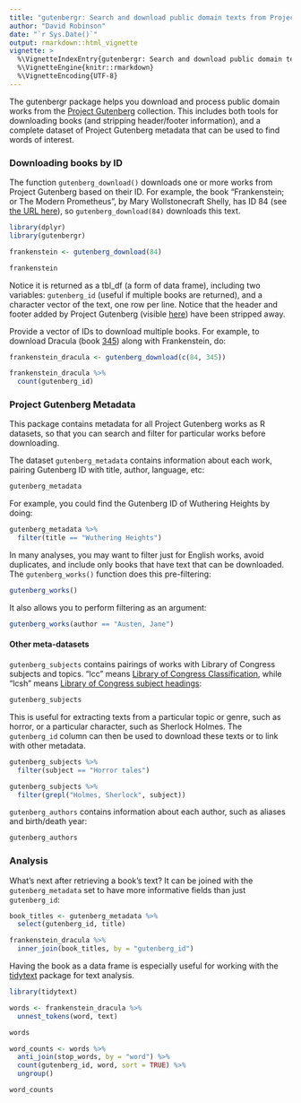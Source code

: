 ```yaml
---
title: "gutenbergr: Search and download public domain texts from Project Gutenberg"
author: "David Robinson"
date: "`r Sys.Date()`"
output: rmarkdown::html_vignette
vignette: >
  %\VignetteIndexEntry{gutenbergr: Search and download public domain texts from Project Gutenberg}
  %\VignetteEngine{knitr::rmarkdown}
  %\VignetteEncoding{UTF-8}
---
```


The gutenbergr package helps you download and process public domain works from the [Project Gutenberg](https://www.gutenberg.org/) collection. This includes both tools for downloading books (and stripping header/footer information), and a complete dataset of Project Gutenberg metadata that can be used to find words of interest.

### Downloading books by ID

The function `gutenberg_download()` downloads one or more works from Project Gutenberg based on their ID. For example, the book "Frankenstein; or The Modern Prometheus", by Mary Wollstonecraft Shelly, has ID 84 (see [the URL here](https://www.gutenberg.org/ebooks/84)), so `gutenberg_download(84)` downloads this text.

```r
library(dplyr)
library(gutenbergr)

frankenstein <- gutenberg_download(84)

frankenstein
```

Notice it is returned as a tbl_df (a form of data frame), including two variables: `gutenberg_id` (useful if multiple books are returned), and a character vector of the text, one row per line. Notice that the header and footer added by Project Gutenberg (visible [here](http://www.gutenberg.org/files/84/84.txt)) have been stripped away.

Provide a vector of IDs to download multiple books. For example, to download Dracula (book [345](https://www.gutenberg.org/ebooks/345)) along with Frankenstein, do:

```r
frankenstein_dracula <- gutenberg_download(c(84, 345))

frankenstein_dracula %>%
  count(gutenberg_id)
```

### Project Gutenberg Metadata

This package contains metadata for all Project Gutenberg works as R datasets, so that you can search and filter for particular works before downloading.

The dataset `gutenberg_metadata` contains information about each work, pairing Gutenberg ID with title, author, language, etc:

```r
gutenberg_metadata
```

For example, you could find the Gutenberg ID of Wuthering Heights by doing:

```r
gutenberg_metadata %>%
  filter(title == "Wuthering Heights")
```

In many analyses, you may want to filter just for English works, avoid duplicates, and include only books that have text that can be downloaded. The `gutenberg_works()` function does this pre-filtering:

```r
gutenberg_works()
```

It also allows you to perform filtering as an argument:

```r
gutenberg_works(author == "Austen, Jane")
```

#### Other meta-datasets

`gutenberg_subjects` contains pairings of works with Library of Congress subjects and topics. "lcc" means [Library of Congress Classification](https://www.loc.gov/catdir/cpso/lcco/), while "lcsh" means [Library of Congress subject headings](http://id.loc.gov/authorities/subjects.html):

```r
gutenberg_subjects
```

This is useful for extracting texts from a particular topic or genre, such as horror, or a particular character, such as Sherlock Holmes. The `gutenberg_id` column can then be used to download these texts or to link with other metadata.

```r
gutenberg_subjects %>%
  filter(subject == "Horror tales")

gutenberg_subjects %>%
  filter(grepl("Holmes, Sherlock", subject))
```

`gutenberg_authors` contains information about each author, such as aliases and birth/death year:

```r
gutenberg_authors
```

### Analysis

What's next after retrieving a book's text? It can be joined with the `gutenberg_metadata` set to have more informative fields than just `gutenberg_id`:

```r
book_titles <- gutenberg_metadata %>%
  select(gutenberg_id, title)

frankenstein_dracula %>%
  inner_join(book_titles, by = "gutenberg_id")
```

Having the book as a data frame is especially useful for working with the [tidytext](https://github.com/juliasilge/tidytext) package for text analysis.

```r
library(tidytext)

words <- frankenstein_dracula %>%
  unnest_tokens(word, text)

words

word_counts <- words %>%
  anti_join(stop_words, by = "word") %>%
  count(gutenberg_id, word, sort = TRUE) %>%
  ungroup()

word_counts
```
